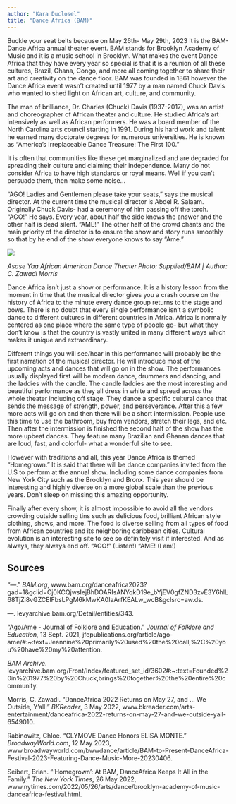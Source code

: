 ```yaml
---
author: "Kara Duclosel"
title: "Dance Africa (BAM)"
---
```


Buckle your seat belts because on May 26th- May 29th, 2023 it is the BAM-Dance Africa annual theater event. BAM stands for Brooklyn Academy of Music and it is a music school in Brooklyn. What makes the event Dance Africa that they have every year so special is that it is a reunion of all these cultures, Brazil, Ghana, Congo, and more all coming together to share their art and creativity on the dance floor. BAM was founded in 1861 however the Dance Africa event wasn't created until 1977 by a man named Chuck Davis who wanted to shed light on African art, culture, and community.

The man of brilliance, Dr. Charles (Chuck) Davis (1937-2017), was an artist and choreographer of African theater and culture. He studied Africa's art intensively as well as African performers. He was a board member of the North Carolina arts council starting in 1991. During his hard work and talent he earned many doctorate degrees for numerous universities. He is known as “America's Irreplaceable Dance Treasure: The First 100.”

It is often that communities like these get marginalized and are degraded for spreading their culture and claiming their independence. Many do not consider Africa to have high standards or royal means. Well if you can't persuade them, then make some noise…

“AGO! Ladies and Gentlemen please take your seats,” says the musical director. At the current time the musical director is Abdel R. Salaam. Originally Chuck Davis- had a ceremony of him passing off the torch. “AGO!” He says. Every year, about half the side knows the answer and the other half is dead silent. “AME!” The other half of the crowd chants and the main priority of the director is to ensure the show and story runs smoothly so that by he end of the show everyone knows to say “Ame.”

![](imgs/BAM.jpg)

*Asase Yaa African American Dance Theater Photo: Supplied/BAM | Author: C. Zawadi Morris*

Dance Africa isn't just a show or performance. It is a history lesson from the moment in time that the musical director gives you a crash course on the history of Africa to the minute every dance group returns to the stage and bows. There is no doubt that every single performance isn't a symbolic dance to different cultures in different countries in Africa. Africa is normally centered as one place where the same type of people go- but what they don't know is that the country is vastly united in many different ways which makes it unique and extraordinary.

Different things you will see/hear in this performance will probably be the first narration of the musical director. He will introduce most of the upcoming acts and dances that will go on in the show. The performances usually displayed first will be modern dance, drummers and dancing, and the laddies with the candle. The candle laddies are the most interesting and beautiful performance as they all dress in white and spread across the whole theater including off stage. They dance a specific cultural dance that sends the message of strength, power, and perseverance. After this a few more acts will go on and then there will be a short intermission. People use this time to use the bathroom, buy from vendors, stretch their legs, and etc. Then after the intermission is finished the second half of the show has the more upbeat dances. They feature many Brazilian and Ghanan dances that are loud, fast, and colorful- what a wonderful site to see.

However with traditions and all, this year Dance Africa is themed “Homegrown.” It is said that there will be dance companies invited from the U.S to perform at the annual show. Including some dance companies from New York City such as the Brooklyn and Bronx. This year should be interesting and highly diverse on a more global scale than the previous years. Don't sleep on missing this amazing opportunity.

Finally after every show, it is almost impossible to avoid all the vendors crowding outside selling tins such as delicious food, brilliant African style clothing, shows, and more. The food is diverse selling from all types of food from African countries and its neighboring caribbean cities. Cultural evolution is an interesting site to see so definitely visit if interested. And as always, they always end off. “AGO!” (Listen!) “AME! (I am!)

## Sources

“---.” *BAM.org*, www.bam.org/danceafrica2023?gad=1&gclid=Cj0KCQjwsIejBhDOARIsANYqkD19e_bYjEV0gfZND3zvE3Y6hlL68TjZi8vGZCElFbsLPgM6kMwKA0IaArfKEALw_wcB&gclsrc=aw.ds.

*---*. levyarchive.bam.org/Detail/entities/343.

“Ago/Ame - Journal of Folklore and Education.” *Journal of Folklore and Education*, 13 Sept. 2021, jfepublications.org/article/ago-ame/#:~:text=Jeannine%20primarily%20used%20the%20call,%2C%20you%20have%20my%20attention.

*BAM Archive*. levyarchive.bam.org/Front/Index/featured_set_id/3602#:~:text=Founded%20in%201977%20by%20Chuck,brings%20together%20the%20entire%20community.

Morris, C. Zawadi. “DanceAfrica 2022 Returns on May 27, and ... We Outside, Y’all!” *BKReader*, 3 May 2022, www.bkreader.com/arts-entertainment/danceafrica-2022-returns-on-may-27-and-we-outside-yall-6549010.

Rabinowitz, Chloe. “CLYMOVE Dance Honors ELISA MONTE.” *BroadwayWorld.com*, 12 May 2023, www.broadwayworld.com/bwwdance/article/BAM-to-Present-DanceAfrica-Festival-2023-Featuring-Dance-Music-More-20230406.

Seibert, Brian. “‘Homegrown’: At BAM, DanceAfrica Keeps It All in the Family.” *The New York Times*, 26 May 2022, www.nytimes.com/2022/05/26/arts/dance/brooklyn-academy-of-music-danceafrica-festival.html.
